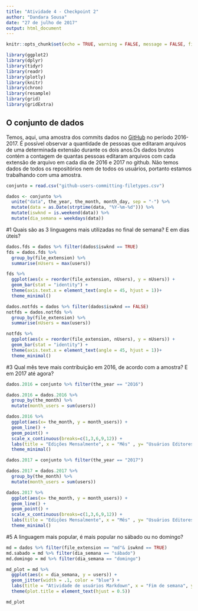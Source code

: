 ```yaml
---
title: "Atividade 4 - Checkpoint 2"
author: "Dandara Sousa"
date: "27 de julho de 2017"
output: html_document
---
```


```r
knitr::opts_chunk$set(echo = TRUE, warning = FALSE, message = FALSE, fig.align="center")
```

```r
library(ggplot2)
library(dplyr)
library(tidyr)
library(readr)
library(plotly)
library(knitr)
library(chron)
library(resample)
library(grid)
library(gridExtra)


```

## O conjunto de dados

Temos, aqui, uma amostra dos commits dados no [GitHub](http://github.com/) no período 2016-2017. É possível observar a quantidade de pessoas que editaram arquivos de uma determinada extensão durante os dois anos.Os dados brutos contém a contagem de quantas pessoas editaram arquivos com cada extensão de arquivo em cada dia de 2016 e 2017 no github. Não temos dados de todos os repositórios nem de todos os usuários, portanto estamos trabalhando com uma amostra. 

```r
conjunto = read.csv("github-users-committing-filetypes.csv")

dados <- conjunto %>%
  unite("data", the_year, the_month, month_day, sep = "-") %>%
  mutate(data = as.Date(strptime(data, "%Y-%m-%d"))) %>%
  mutate(iswknd = is.weekend(data)) %>%
  mutate(dia_semana = weekdays(data))
```

#1 Quais são as 3 linguagens mais utilizadas no final de semana? E em dias úteis?
```r
dados.fds = dados %>% filter(dados$iswknd == TRUE)
fds = dados.fds %>%
  group_by(file_extension) %>%
  summarise(nUsers = max(users))

fds %>%
  ggplot(aes(x = reorder(file_extension, nUsers), y = nUsers)) + 
  geom_bar(stat = "identity") +
  theme(axis.text.x = element_text(angle = 45, hjust = 1))+
  theme_minimal()

```

```r
dados.notfds = dados %>% filter(dados$iswknd == FALSE)
notfds = dados.notfds %>%
  group_by(file_extension) %>%
  summarise(nUsers = max(users))

notfds %>%
  ggplot(aes(x = reorder(file_extension, nUsers), y = nUsers)) + 
  geom_bar(stat = "identity") +
  theme(axis.text.x = element_text(angle = 45, hjust = 1))+
  theme_minimal()

```

#3 Qual mês teve mais contribuição em 2016, de acordo com a amostra? E em 2017 até agora?
```r
dados.2016 = conjunto %>% filter(the_year == "2016")

dados.2016 = dados.2016 %>% 
  group_by(the_month) %>%
  mutate(month_users = sum(users))

dados.2016 %>%
  ggplot(aes(x= the_month, y = month_users)) +
  geom_line() + 
  geom_point() +
  scale_x_continuous(breaks=c(1,3,6,9,12)) +
  labs(title = "Edições Mensalmente", x = "Mês" , y= "Usuários Editores", colour = "Ano") +
  theme_minimal()
```


```r
dados.2017 = conjunto %>% filter(the_year == "2017")

dados.2017 = dados.2017 %>% 
  group_by(the_month) %>%
  mutate(month_users = sum(users))

dados.2017 %>%
  ggplot(aes(x= the_month, y = month_users)) +
  geom_line() + 
  geom_point() +
  scale_x_continuous(breaks=c(1,3,6,9,12)) +
  labs(title = "Edições Mensalmente", x = "Mês" , y= "Usuários Editores", colour = "Ano") +
  theme_minimal()
```

#5 A linguagem mais popular, é mais popular no sábado ou no domingo?

```r
md = dados %>% filter(file_extension == "md"& iswknd == TRUE)
md.sabado = md %>% filter(dia_semana == "sábado")
md.domingo = md %>% filter(dia_semana == "domingo")

md_plot = md %>%
  ggplot(aes(x = dia_semana, y = users)) +
  geom_jitter(width = .1, color = "blue") +
  labs(title = "Atividade de usuários Markdown", x = "Fim de semana", y = "Usuários") +
  theme(plot.title = element_text(hjust = 0.5))

md_plot

```


